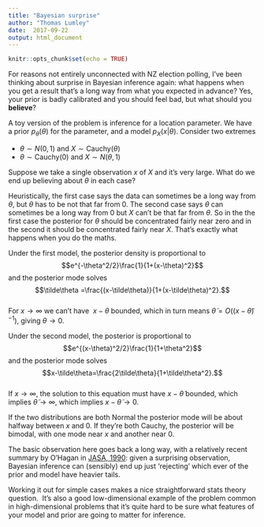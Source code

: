 ```yaml
---
title: "Bayesian surprise"
author: "Thomas Lumley"
date:  2017-09-22 
output: html_document
---
```


```r
knitr::opts_chunk$set(echo = TRUE)
```

For reasons not entirely unconnected with NZ election polling, I’ve been thinking about surprise in Bayesian inference again: what happens when you get a result that’s a long way from what you expected in advance? Yes, your prior is badly calibrated and you should feel bad, but what should you **believe**?

A toy version of the problem is inference for a location parameter. We have a prior $p_\theta(\theta)$ for the parameter, and a model $p_X(x|\theta)$. Consider two extremes

*   $\theta\sim N(0,1)$ and $X\sim\textrm{Cauchy}(\theta)$
*   $\theta\sim\textrm{Cauchy}(0)$ and $X\sim N(\theta, 1)$

Suppose we take a single observation $x$ of $X$ and it’s very large. What do we end up believing about $\theta$ in each case?

Heuristically, the first case says the data can sometimes be a long way from $\theta$, but $\theta$ has to be not that far from 0. The second case says $\theta$ can sometimes be a long way from 0 but $X$ can’t be that far from $\theta$. So in the the first case the posterior for $\theta$ should be concentrated fairly near zero and in the second it should be concentrated fairly near $X$. That’s exactly what happens when you do the maths. 

Under the first model, the posterior density is proportional to   
$$e^{-\theta^2/2}\frac{1}{1+(x-\theta)^2}$$ and the posterior mode solves  
$$\tilde\theta =\frac{(x-\tilde\theta)}{1+(x-\tilde\theta)^2}.$$  
For $x\to\infty$ we can’t have  $x-\theta$ bounded, which in turn means $\tilde\theta=O((x-\tilde\theta)^{-1})$, giving $\theta\to 0$.

Under the second model, the posterior is proportional to $$e^{(x-\theta)^2/2}\frac{1}{1+\theta^2}$$ and the posterior mode solves  
$$x-\tilde\theta=\frac{2\tilde\theta}{1+\tilde\theta^2}.$$  
If $x\to\infty$, the solution to this equation must have $x-\tilde\theta$ bounded, which implies $\tilde\theta\to\infty$, which implies $x-\tilde\theta\to 0$.

If the two distributions are both Normal the posterior mode will be about halfway between $x$ and 0. If they’re both Cauchy, the posterior will be bimodal, with one mode near $x$ and another near 0.   

The basic observation here goes back a long way, with a relatively recent summary by O’Hagan in [JASA, 1990](http://www.jstor.org/stable/2289540): given a surprising observation, Bayesian inference can (sensibly) end up just ‘rejecting’ which ever of the prior and model have heavier tails. 

Working it out for simple cases makes a nice straightforward stats theory question.  It’s also a good low-dimensional example of the problem common in high-dimensional problems that it’s quite hard to be sure what features of your model and prior are going to matter for inference. 
